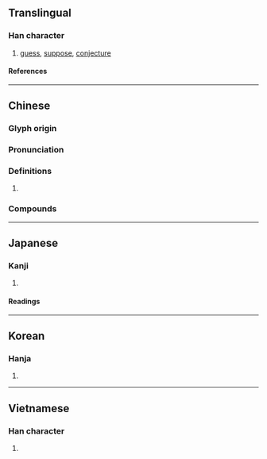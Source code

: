 {{character info}}
==Translingual==

===Han character===
{{Han char|rn=61|rad=心|as=03|sn=6|four=94000|canj=PDI|ids=⿰忄寸}}

# [[guess]], [[suppose]], [[conjecture]]

====References====
{{Han ref|kx=0376.160|dkj=10326|dj=0703.020|hdz=42272.040|uh=5FD6}}

----

==Chinese==
{{zh-forms}}

===Glyph origin===
{{Han etym}}

===Pronunciation===
{{zh-pron
|m=cǔn
|c=cyun2
|mc=y
|oc=y
|cat=
}}

===Definitions===
{{zh-hanzi}}

# {{rfdef|zh}}

===Compounds===
{{zh-der|思忖|忖量|忖著勁兒|忖度|忖前思後|忖測|暗忖|自忖}}

----

==Japanese==

===Kanji===
{{ja-kanji|grade=|rs=心03}}

# {{rfdef|ja|sort=心03}}

====Readings====
{{ja-readings
|goon=そん
|kanon=そん
|kun=はかる
}}

----

==Korean==

===Hanja===
{{ko-hanja|헤아리다|헤아릴|촌}}

# {{rfdef|ko|sort=心03}}

----

==Vietnamese==

===Han character===
{{vi-readings|rs=心03|reading=thổn}}

# {{rfdef|vi|sort=心03}}
